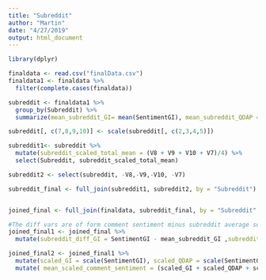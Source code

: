 ```yaml
---
title: "Subreddit"
author: "Martin"
date: "4/27/2019"
output: html_document
---
```




```r
library(dplyr)

finaldata <- read.csv("finalData.csv")
finaldata1 <- finaldata %>%  
  filter(complete.cases(finaldata))  

subreddit <- finaldata1 %>% 
  group_by(Subreddit) %>% 
  summarize(mean_subreddit_GI= mean(SentimentGI), mean_subreddit_QDAP = mean(SentimentQDAP), mean_subreddit_HE = mean(SentimentHE), mean_subreddit_LM =mean(SentimentLM), comments_in_subreddit = n()) 

subreddit[, c(7,8,9,10)] <- scale(subreddit[, c(2,3,4,5)])

subreddit1<- subreddit %>% 
  mutate(subreddit_scaled_total_mean = (V8 + V9 + V10 + V7)/4) %>% 
  select(Subreddit, subreddit_scaled_total_mean)

subreddit2 <- select(subreddit, -V8,-V9,-V10, -V7)

subreddit_final <- full_join(subreddit1, subreddit2, by = "Subreddit")


joined_final <- full_join(finaldata, subreddit_final, by = "Subreddit" )

#The diff vars are of form comment sentiment minus subreddit average sentiment
joined_final1 <- joined_final %>%  
  mutate(subreddit_diff_GI = SentimentGI - mean_subreddit_GI ,subreddit_diff_QDAP = SentimentQDAP - mean_subreddit_QDAP, subreddit_diff_HE = SentimentHE - mean_subreddit_HE, subreddit_diff_LM = SentimentLM - mean_subreddit_LM)

joined_final2 <- joined_final1 %>% 
  mutate(scaled_GI = scale(SentimentGI), scaled_QDAP = scale(SentimentQDAP), scaled_HE = scale(SentimentHE), scaled_LM = scale(SentimentLM)) %>% 
  mutate( mean_scaled_comment_sentiment = (scaled_GI + scaled_QDAP + scaled_HE + scaled_LM)/4 ) %>% mutate(total_scaled_sentiment_diff = mean_scaled_comment_sentiment - subreddit_scaled_total_mean) 
  

```
